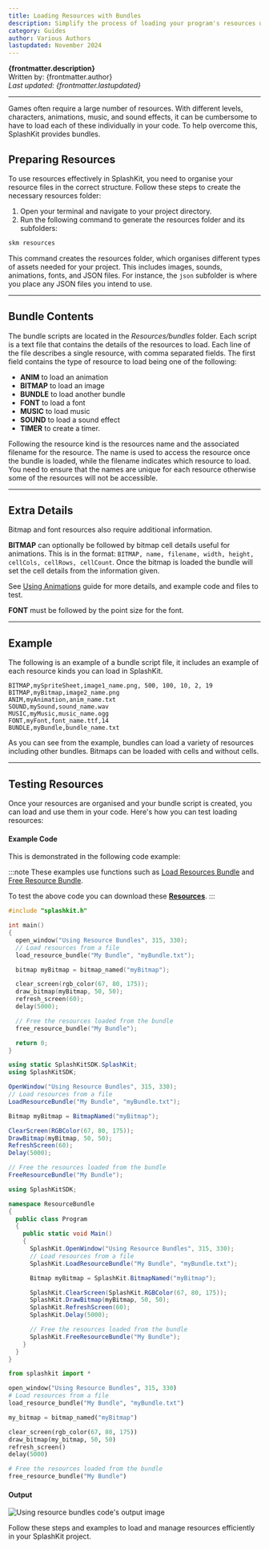 ```yaml
---
title: Loading Resources with Bundles
description: Simplify the process of loading your program's resources using a resource bundle. This file lists the different resources you want loaded, which can then be loaded and freed as a group.
category: Guides
author: Various Authors
lastupdated: November 2024
---
```



**{frontmatter.description}**  
Written by: {frontmatter.author}  
_Last updated: {frontmatter.lastupdated}_

---

Games often require a large number of resources. With different levels, characters, animations, music, and sound effects, it can be cumbersome to have to load each of these individually in your code. To help overcome this, SplashKit provides bundles.

## Preparing Resources

To use resources effectively in SplashKit, you need to organise your resource files in the correct structure. Follow these steps to create the necessary resources folder:

1. Open your terminal and navigate to your project directory.
2. Run the following command to generate the resources folder and its subfolders:

```bash
skm resources
```

This command creates the resources folder, which organises different types of assets needed for your project. This includes images, sounds, animations, fonts, and JSON files. For instance, the `json` subfolder is where you place any JSON files you intend to use.

---

## Bundle Contents

The bundle scripts are located in the _Resources/bundles_ folder. Each script is a text file that contains the details of the resources to load. Each line of the file describes a single resource, with comma separated fields. The first field contains the type of resource to load being one of the following:

- **ANIM** to load an animation
- **BITMAP** to load an image
- **BUNDLE** to load another bundle
- **FONT** to load a font
- **MUSIC** to load music
- **SOUND** to load a sound effect
- **TIMER** to create a timer.

Following the resource kind is the resources name and the associated filename for the resource. The name is used to access the resource once the bundle is loaded, while the filename indicates which resource to load. You need to ensure that the names are unique for each resource otherwise some of the resources will not be accessible.

---

## Extra Details

Bitmap and font resources also require additional information.

**BITMAP** can optionally be followed by bitmap cell details useful for animations. This is in the format: `BITMAP, name, filename, width, height, cellCols, cellRows, cellCount`. Once the bitmap is loaded the bundle will set the cell details from the information given.

See [Using Animations](/guides/animations/0-using-animations) guide for more details, and example code and files to test.

**FONT** must be followed by the point size for the font.

---

## Example

The following is an example of a bundle script file, it includes an example of each resource kinds you can load in SplashKit.

```plaintext
BITMAP,mySpriteSheet,image1_name.png, 500, 100, 10, 2, 19
BITMAP,myBitmap,image2_name.png
ANIM,myAnimation,anim_name.txt
SOUND,mySound,sound_name.wav
MUSIC,myMusic,music_name.ogg
FONT,myFont,font_name.ttf,14
BUNDLE,myBundle,bundle_name.txt
```

As you can see from the example, bundles can load a variety of resources including other bundles. Bitmaps can be loaded with cells and without cells.

---

## Testing Resources

Once your resources are organised and your bundle script is created, you can load and use them in your code. Here's how you can test loading resources:

#### Example Code

This is demonstrated in the following code example:

:::note
These examples use functions such as [Load Resources Bundle](/api/resource-bundles/#load-resources-bundle) and [Free Resource Bundle](/api/resource-bundles/#free-resource-bundle).

To test the above code you can download these [**Resources**](/resources/guides/resource-bundles/basics/BasicBitmapResources.zip).
:::

<Tabs syncKey="code-language">
<TabItem label="C++">

```cpp
#include "splashkit.h"

int main()
{
  open_window("Using Resource Bundles", 315, 330);
  // Load resources from a file
  load_resource_bundle("My Bundle", "myBundle.txt");

  bitmap myBitmap = bitmap_named("myBitmap");

  clear_screen(rgb_color(67, 80, 175));
  draw_bitmap(myBitmap, 50, 50);
  refresh_screen(60);
  delay(5000);

  // Free the resources loaded from the bundle
  free_resource_bundle("My Bundle");

  return 0;
}
```

</TabItem>
<TabItem label="C#">

<Tabs syncKey="csharp-style">
<TabItem label="Top-level Statements">

```csharp
using static SplashKitSDK.SplashKit;
using SplashKitSDK;

OpenWindow("Using Resource Bundles", 315, 330);
// Load resources from a file
LoadResourceBundle("My Bundle", "myBundle.txt");

Bitmap myBitmap = BitmapNamed("myBitmap");

ClearScreen(RGBColor(67, 80, 175));
DrawBitmap(myBitmap, 50, 50);
RefreshScreen(60);
Delay(5000);

// Free the resources loaded from the bundle
FreeResourceBundle("My Bundle");
```

</TabItem>
<TabItem label="Object-Oriented">

```csharp
using SplashKitSDK;

namespace ResourceBundle
{
  public class Program
  {
    public static void Main()
    {
      SplashKit.OpenWindow("Using Resource Bundles", 315, 330);
      // Load resources from a file
      SplashKit.LoadResourceBundle("My Bundle", "myBundle.txt");

      Bitmap myBitmap = SplashKit.BitmapNamed("myBitmap");

      SplashKit.ClearScreen(SplashKit.RGBColor(67, 80, 175));
      SplashKit.DrawBitmap(myBitmap, 50, 50);
      SplashKit.RefreshScreen(60);
      SplashKit.Delay(5000);

      // Free the resources loaded from the bundle
      SplashKit.FreeResourceBundle("My Bundle");
    }
  }
}
```

</TabItem>
</Tabs>

</TabItem>
<TabItem label="Python">

```python
from splashkit import *

open_window("Using Resource Bundles", 315, 330)
# Load resources from a file
load_resource_bundle("My Bundle", "myBundle.txt")

my_bitmap = bitmap_named("myBitmap")

clear_screen(rgb_color(67, 80, 175))
draw_bitmap(my_bitmap, 50, 50)
refresh_screen()
delay(5000)

# Free the resources loaded from the bundle
free_resource_bundle("My Bundle")

```

</TabItem>
</Tabs>

#### Output

![Using resource bundles code's output image](./images/output.png)

Follow these steps and examples to load and manage resources efficiently in your SplashKit project.
